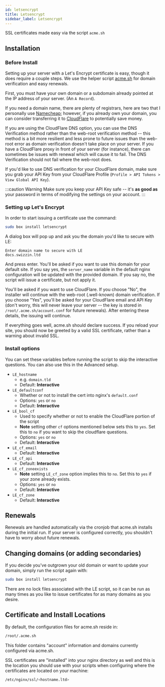 ```yaml
---
id: letsencrypt
title: Letsencrypt
sidebar_label: Letsencrypt
---
```


SSL certificates made easy via the script `acme.sh`

## Installation

### Before Install

Setting up your server with a Let's Encrypt certificate is easy, though it does require a couple steps. We use the helper script [acme.sh](https://github.com/neilpang/acme.sh) for domain verification and easy renewals.

First, you must have your own domain or a subdomain already pointed at the IP address of your server. (An `A Record`).

If you need a domain name, there are plenty of registrars, here are two that I personally use [Namecheap](https://namecheap.com); however, if you already own your domain, you can consider transferring it to [CloudFlare](https://www.cloudflare.com/products/registrar/) to potentially save money.

If you are using the CloudFlare DNS option, you can use the DNS Verification method rather than the web-root verification method -- this method is a bit more resilient and less prone to future issues than the web-root error as domain verification doesn't take place on your server. If you have a CloudFlare proxy in front of your server (for instance), there can sometimes be issues with renewal which will cause it to fail. The DNS Verification should not fail where the web-root does.

If you'd like to use DNS verification for your CloudFlare domain, make sure you grab your API Key from your CloudFlare Profile (`Profile > API Tokens > View Global API Key`).

:::caution Warning
Make sure you keep your API Key safe -- it's **as good as** your password in terms of modifying the settings on your account.
:::


### Setting up Let's Encrypt

In order to start issuing a certificate use the command:

```bash
sudo box install letsencrypt
```

A dialog box will pop up and ask you the domain you'd like to secure with LE:

```
Enter domain name to secure with LE
docs.swizzin.ltd
```

And press enter. You'll be asked if you want to use this domain for your default site. If you say yes, the `server_name` variable in the default nginx configuration will be updated with the provided domain. If you say no, the script will issue a certificate, but not apply it.

You'll be asked if you want to use CloudFlare. If you choose "No", the installer will continue with the web-root (.well-known) domain verification. If you choose "Yes", you'll be asked for your CloudFlare email and API Key (don't worry, this will never leave your server -- the key is stored in `/root/.acme.sh/account.conf` for future renewals). After entering these details, the issuing will continue.

If everything goes well, acme.sh should declare success. If you reload your site, you should now be greeted by a valid SSL certificate, rather than a warning about invalid SSL.

### Install options

You can set these variables before running the script to skip the interactive questions. You can also use this in the Advanced setup.

- `LE_hostname`
    - e.g. `domain.tld`
    - Default: **Interactive**
- `LE_defaultconf`
    - Whether or not to install the cert into nginx's `default.conf`
    - Options: `yes` or `no`
    - Default: **Interactive**
- `LE_bool_cf`
    - Used to specify whether or not to enable the CloudFlare portion of the script
    - **Note** setting other `cf` options mentioned below sets this to `yes`. Set this to `no` if you want to skip the cloudflare questions.
    - Options: `yes` or `no`
    - Default: **Interactive**
- `LE_cf_email`
    - Default: **Interactive**
- `LE_cf_api`
    - Default: **Interactive**
- `LE_cf_zoneexists`
    - **Note** setting  `LE_cf_zone` option implies this to `no`. Set this to `yes` if your zone already exists.
    - Options: `yes` or `no`
    - Default: **Interactive**
- `LE_cf_zone`
    - Default: **Interactive**
    

## Renewals

Renewals are handled automatically via the cronjob that acme.sh installs during the initial run. If your server is configured correctly, you shouldn't have to worry about future renewals.

## Changing domains (or adding secondaries)

If you decide you've outgrown your old domain or want to update your domain, simply run the script again with:

```bash
sudo box install letsencrypt
```

There are no lock files associated with the LE script, so it can be run as many times as you like to issue certificates for as many domains as you desire.

## Certificate and Install Locations
By default, the configuration files for acme.sh reside in:

```bash
/root/.acme.sh
```

This folder contains "account" information and domains currently configured via acme.sh.

SSL certificates are "installed" into your nginx directory as well and this is the location you should use with your scripts when configuring where the certificates are located on your machine:

```bash
/etc/nginx/ssl/<hostname.ltd>
```